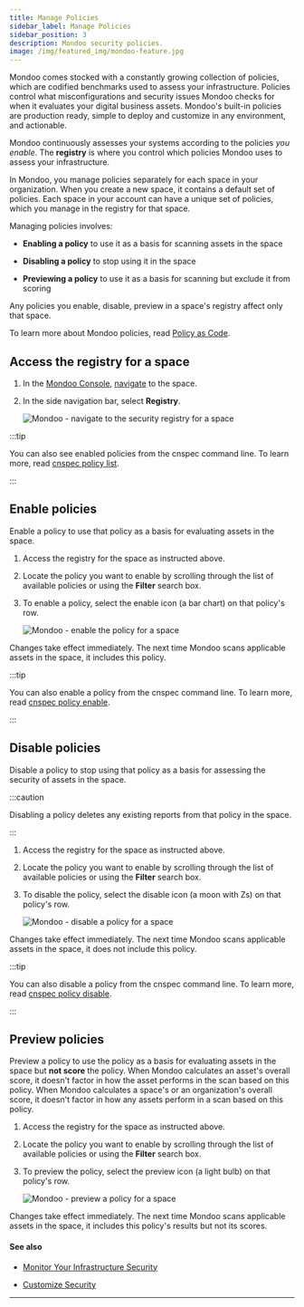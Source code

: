 ```yaml
---
title: Manage Policies
sidebar_label: Manage Policies
sidebar_position: 3
description: Mondoo security policies.
image: /img/featured_img/mondoo-feature.jpg
---
```


Mondoo comes stocked with a constantly growing collection of policies, which are codified benchmarks used to assess your infrastructure. Policies control what misconfigurations and security issues Mondoo checks for when it evaluates your digital business assets. Mondoo's built-in policies are production ready, simple to deploy and customize in any environment, and actionable.

Mondoo continuously assesses your systems according to the policies _you enable_. The **registry** is where you control which policies Mondoo uses to assess your infrastructure.

In Mondoo, you manage policies separately for each space in your organization. When you create a new space, it contains a default set of policies. Each space in your account can have a unique set of policies, which you manage in the registry for that space.

Managing policies involves:

- **Enabling a policy** to use it as a basis for scanning assets in the space

- **Disabling a policy** to stop using it in the space

- **Previewing a policy** to use it as a basis for scanning but exclude it from scoring

Any policies you enable, disable, preview in a space's registry affect only that space.

To learn more about Mondoo policies, read [Policy as Code](/platform/security/posture/pac/).

## Access the registry for a space

1. In the [Mondoo Console](https://console.mondoo.com), [navigate](/platform/start/navigate) to the space.

2. In the side navigation bar, select **Registry**.

   ![Mondoo - navigate to the security registry for a space](/img/platform/security/registry-nav.png)

:::tip

You can also see enabled policies from the cnspec command line. To learn more, read [cnspec policy list](/cnspec/cli/cnspec_policy_list/).

:::

## Enable policies

Enable a policy to use that policy as a basis for evaluating assets in the space.

1. Access the registry for the space as instructed above.

2. Locate the policy you want to enable by scrolling through the list of available policies or using the **Filter** search box.

3. To enable a policy, select the enable icon (a bar chart) on that policy's row.

   ![Mondoo - enable the policy for a space](/img/platform/security/enable-a-policy.png)

Changes take effect immediately. The next time Mondoo scans applicable assets in the space, it includes this policy.

:::tip

You can also enable a policy from the cnspec command line. To learn more, read [cnspec policy enable](/cnspec/cli/cnspec_policy_enable/).

:::

## Disable policies

Disable a policy to stop using that policy as a basis for assessing the security of assets in the space.

:::caution

Disabling a policy deletes any existing reports from that policy in the space.

:::

1. Access the registry for the space as instructed above.

2. Locate the policy you want to enable by scrolling through the list of available policies or using the **Filter** search box.

3. To disable the policy, select the disable icon (a moon with Zs) on that policy's row.

   ![Mondoo - disable a policy for a space](/img/platform/security/disable-a-policy.png)

Changes take effect immediately. The next time Mondoo scans applicable assets in the space, it does not include this policy.

:::tip

You can also disable a policy from the cnspec command line. To learn more, read [cnspec policy disable](/cnspec/cli/cnspec_policy_disable/).

:::

## Preview policies

Preview a policy to use the policy as a basis for evaluating assets in the space but **not score** the policy. When Mondoo calculates an asset's overall score, it doesn't factor in how the asset performs in the scan based on this policy. When Mondoo calculates a space's or an organization's overall score, it doesn't factor in how any assets perform in a scan based on this policy.

1. Access the registry for the space as instructed above.

2. Locate the policy you want to enable by scrolling through the list of available policies or using the **Filter** search box.

3. To preview the policy, select the preview icon (a light bulb) on that policy's row.

   ![Mondoo - preview a policy for a space](/img/platform/security/preview-a-policy.png)

Changes take effect immediately. The next time Mondoo scans applicable assets in the space, it includes this policy's results but not its scores.

#### See also

- [Monitor Your Infrastructure Security](/platform/security/posture/monitor/)

- [Customize Security](/platform/security/customize/overview/)

---
